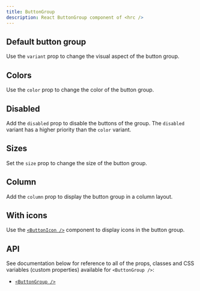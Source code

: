 ```yaml
---
title: ButtonGroup
description: React ButtonGroup component of <hrc />
---
```



## Default button group

Use the `variant` prop to change the visual aspect of the button group.

<Demo layout="grid" className="responsive-group with-last-centered">
  <Demos.ButtonGroupDefault />
</Demo>

<SourceCode code={defaultCode} title="button-group-default.tsx" />

## Colors

Use the `color` prop to change the color of the button group.

<Demo layout="grid" className="responsive-group with-inner-grid">
  <Demos.ButtonGroupColors />
</Demo>

<SourceCode code={colorsCode} title="button-group-colors.tsx" />

## Disabled

Add the `disabled` prop to disable the buttons of the group. The `disabled`
variant has a higher priority than the `color` variant.

<Demo layout="grid" className="responsive-group with-toggle">
  <Demos.ButtonGroupDisabled client:load />
</Demo>

<SourceCodeWithDisabled code={disabledCode} title="button-group-disabled.tsx" />

## Sizes

Set the `size` prop to change the size of the button group.

<Demo>
  <Demos.ButtonGroupSizes />
</Demo>

<SourceCode code={sizesCode} title="button-group-sizes.tsx" />

## Column

Add the `column` prop to display the button group in a column layout.

<Demo layout="grid" className="responsive-group with-inner-flex">
  <Demos.ButtonGroupColumn />
</Demo>

<SourceCode code={columnCode} title="button-group-column.tsx" />

## With icons

Use the [`<ButtonIcon />`](../button-icon)  component to display icons in the
button group.

<Demo layout="grid" className="responsive-group with-last-centered">
  <Demos.ButtonGroupWithIcons />
</Demo>

<SourceCode code={iconsCode} title="button-group-with-icons.tsx" />

## API

See documentation below for reference to all of the props, classes and CSS
variables (custom properties) available for `<ButtonGroup />`:

- [`<ButtonGroup />`](/hrc/api/button-group)
